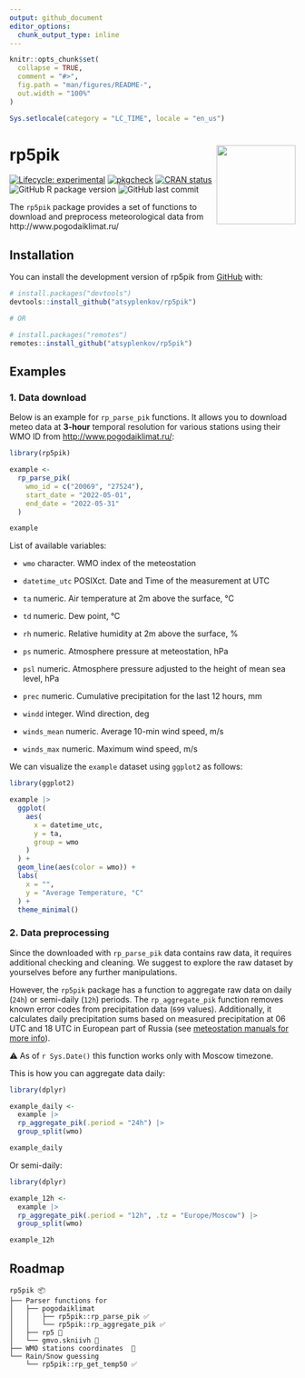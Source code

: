 ```yaml
---
output: github_document
editor_options: 
  chunk_output_type: inline
---
```


<!-- README.md is generated from README.Rmd. Please edit that file -->

```r
knitr::opts_chunk$set(
  collapse = TRUE,
  comment = "#>",
  fig.path = "man/figures/README-",
  out.width = "100%"
)

Sys.setlocale(category = "LC_TIME", locale = "en_us")
```

# rp5pik <img src="man/figures/rp5pik_logo.png" align="right" height="139" />

<!-- badges: start -->
[![Lifecycle: experimental](https://img.shields.io/badge/lifecycle-experimental-orange.svg)](https://lifecycle.r-lib.org/articles/stages.html#experimental)
[![pkgcheck](https://github.com/atsyplenkov/rp5pik/workflows/pkgcheck/badge.svg)](https://github.com/atsyplenkov/rp5pik/actions?query=workflow%3Apkgcheck)
[![CRAN status](https://www.r-pkg.org/badges/version/rp5pik)](https://CRAN.R-project.org/package=rp5pik)
![GitHub R package version](https://img.shields.io/github/r-package/v/atsyplenkov/rp5pik?label=github)
![GitHub last commit](https://img.shields.io/github/last-commit/atsyplenkov/rp5pik)
<!-- badges: end -->

The `rp5pik` package provides a set of functions to download and preprocess meteorological data from http://www.pogodaiklimat.ru/

## Installation

You can install the development version of rp5pik from [GitHub](https://github.com/) with:

``` r
# install.packages("devtools")
devtools::install_github("atsyplenkov/rp5pik")

# OR

# install.packages("remotes")
remotes::install_github("atsyplenkov/rp5pik")
```

## Examples
### 1. Data download 

Below is an example for `rp_parse_pik` functions. It allows you to download meteo data at **3-hour** temporal resolution for various stations using their WMO ID from [http://www.pogodaiklimat.ru/](http://www.pogodaiklimat.ru/):

```r
library(rp5pik)

example <-
  rp_parse_pik(
    wmo_id = c("20069", "27524"),
    start_date = "2022-05-01",
    end_date = "2022-05-31"
  )

example
```

List of available variables:

- `wmo`
character. WMO index of the meteostation

- `datetime_utc`
POSIXct. Date and Time of the measurement at UTC

- `ta`
numeric. Air temperature at 2m above the surface, °C

- `td`
numeric. Dew point, °C

- `rh`
numeric. Relative humidity at 2m above the surface, %

- `ps`
numeric. Atmosphere pressure at meteostation, hPa

- `psl`
numeric. Atmosphere pressure adjusted to the height of mean sea level, hPa

- `prec`
numeric. Cumulative precipitation for the last 12 hours, mm

- `windd`
integer. Wind direction, deg

- `winds_mean`
numeric. Average 10-min wind speed, m/s

- `winds_max`
numeric. Maximum wind speed, m/s

We can visualize the `example` dataset using `ggplot2` as follows:
```r
library(ggplot2)

example |> 
  ggplot(
    aes(
      x = datetime_utc,
      y = ta,
      group = wmo
    )
  ) +
  geom_line(aes(color = wmo)) +
  labs(
    x = "",
    y = "Average Temperature, °C"
  ) +
  theme_minimal()

```

### 2. Data preprocessing
Since the downloaded with `rp_parse_pik` data contains raw data, it requires additional checking and cleaning. We suggest to explore the raw dataset by yourselves before any further manipulations.

However, the `rp5pik` package has a function to aggregate raw data on daily (`24h`) or semi-daily (`12h`) periods. The `rp_aggregate_pik` function removes known error codes from precipitation data (`699` values). Additionally, it calculates daily precipitation sums based on measured precipitation at 06 UTC and 18 UTC in European part of Russia (see [meteostation manuals for more info](https://method.meteorf.ru/ansambl/pojasnenijaansambl.html)). 

⚠ As of `r Sys.Date()` this function  works only with Moscow timezone.

This is how you can aggregate data daily:
```r
library(dplyr)

example_daily <- 
  example |> 
  rp_aggregate_pik(.period = "24h") |> 
  group_split(wmo)

example_daily

```

Or semi-daily:

```r
library(dplyr)

example_12h <- 
  example |> 
  rp_aggregate_pik(.period = "12h", .tz = "Europe/Moscow") |> 
  group_split(wmo)

example_12h

```


## Roadmap
```
rp5pik 📦
├── Parser functions for
│   ├── pogodaiklimat
│   │   ├── rp5pik::rp_parse_pik ✅
│   │   └── rp5pik::rp_aggregate_pik ✅
│   ├── rp5 🔲
│   └── gmvo.skniivh 🔲
├── WMO stations coordinates  🔲
└── Rain/Snow guessing  
    └── rp5pik::rp_get_temp50 ✅
```

